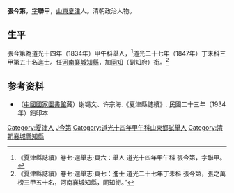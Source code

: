 '''張今第'''，[[表字|字]]'''聯甲'''，[[山東|山東]][[夏津|夏津]]人。清朝政治人物。

== 生平 ==
張今第為[[道光|道光]]十四年（1834年）甲午科舉人，<ref>《夏津縣誌續》卷七·選舉志·頁六：舉人 道光十四年甲午科 張今第，字聯甲。</ref>[[道光|道光]]二十七年（1847年）丁未科三甲第五十名進士。任[[河南|河南]][[襄城|襄城]][[知縣|知縣]]，加[[同知|同知]]（副知府）銜。<ref>《夏津縣誌續》卷七·選舉志·頁七：進士 道光二十七年丁未科 張今第，張之萬榜三甲五十名，河南襄城知縣，同知銜。”</ref>

== 参考资料 ==
{{reflist}}

*（[[中國國家圖書館|中國國家圖書館]]藏）谢锡文、许宗海.《夏津縣誌續》. 民國二十三年（1934年）鉛印本

{{道光二十七年丁未科殿試金榜}}

{{Authority control}}

{{DEFAULTSORT:Zhang張}}
[[Category:夏津人|Category:夏津人]]
[[Category:張姓|J今第]]
[[Category:道光十四年甲午科山東鄉試舉人|Category:道光十四年甲午科山東鄉試舉人]]
[[Category:清朝襄城縣知縣|Category:清朝襄城縣知縣]]


{{清朝人物小作品}}